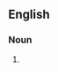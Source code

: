 {{also|einsteins}}

==English==

===Noun===
{{head|en|noun plural form}}

# {{plural of|Einstein|lang=en}}